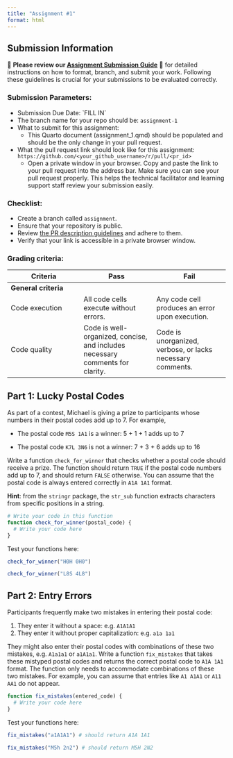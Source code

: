 ```yaml
---
title: "Assignment #1"
format: html
---
```


## Submission Information

🚨 **Please review our [Assignment Submission Guide](https://github.com/UofT-DSI/onboarding/blob/main/onboarding_documents/submissions.md)** 🚨 for detailed instructions on how to format, branch, and submit your work. Following these guidelines is crucial for your submissions to be evaluated correctly.

### Submission Parameters:

-   Submission Due Date: \`FILL IN\`
-   The branch name for your repo should be: `assignment-1`
-   What to submit for this assignment:
    -   This Quarto document (assignment_1.qmd) should be populated and should be the only change in your pull request.
-   What the pull request link should look like for this assignment: `https://github.com/<your_github_username>/r/pull/<pr_id>`
    -   Open a private window in your browser. Copy and paste the link to your pull request into the address bar. Make sure you can see your pull request properly. This helps the technical facilitator and learning support staff review your submission easily.

### Checklist:

-   Create a branch called `assignment`.
-   Ensure that your repository is public.
-   Review [the PR description guidelines](https://github.com/UofT-DSI/onboarding/blob/main/onboarding_documents/submissions.md#guidelines-for-pull-request-descriptions) and adhere to them.
-   Verify that your link is accessible in a private browser window.

### Grading criteria:

| Criteria | Pass | Fail |
|----|----|----|
| **General criteria** |  |  |
| Code execution | All code cells execute without errors. | Any code cell produces an error upon execution. |
| Code quality | Code is well-organized, concise, and includes necessary comments for clarity. | Code is unorganized, verbose, or lacks necessary comments. |

## Part 1: Lucky Postal Codes

As part of a contest, Michael is giving a prize to participants whose numbers in their postal codes add up to 7. For example,

-   The postal code `M5S 1A1` is a winner: 5 + 1 + 1 adds up to 7

-   The postal code `K7L 3N6` is not a winner: 7 + 3 + 6 adds up to 16

Write a function `check_for_winner` that checks whether a postal code should receive a prize. The function should return `TRUE` if the postal code numbers add up to 7, and should return `FALSE` otherwise. You can assume that the postal code is always entered correctly in `A1A 1A1` format.

**Hint**: from the `stringr` package, the `str_sub` function extracts characters from specific positions in a string.

```r
# Write your code in this function
function check_for_winner(postal_code) {
  # Write your code here
}
```

Test your functions here:

```r
check_for_winner("H0H 0H0")
```

```r
check_for_winner("L8S 4L8")
```

## Part 2: Entry Errors

Participants frequently make two mistakes in entering their postal code:

1.  They enter it without a space: e.g. `A1A1A1`
2.  They enter it without proper capitalization: e.g. `a1a 1a1`

They might also enter their postal codes with combinations of these two mistakes, e.g. `A1a1a1` or `a1A1a1`. Write a function `fix_mistakes` that takes these mistyped postal codes and returns the correct postal code to `A1A 1A1` format. The function only needs to accommodate combinations of these two mistakes. For example, you can assume that entries like `A1 A1A1` or `A11 AA1` do not appear.

```r
function fix_mistakes(entered_code) {
  # Write your code here
}

```

Test your functions here:

```r
fix_mistakes("a1A1A1") # should return A1A 1A1
```

```r
fix_mistakes("M5h 2n2") # should return M5H 2N2
```
